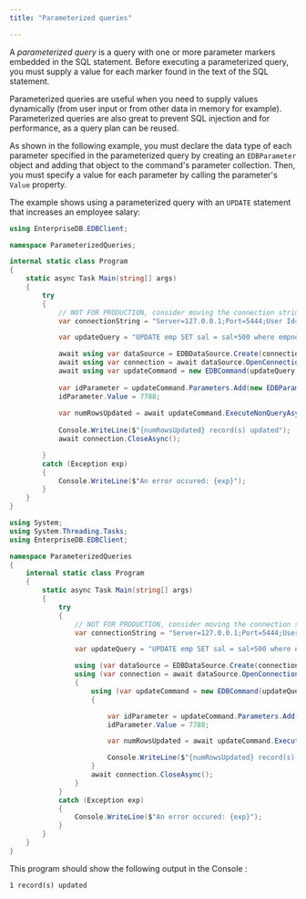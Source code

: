 ```yaml
---
title: "Parameterized queries"

---
```


<div id="parameterized_queries" class="registered_link"></div>

A _parameterized query_ is a query with one or more parameter markers embedded in the SQL statement. Before executing a parameterized query, you must supply a value for each marker found in the text of the SQL statement.

Parameterized queries are useful when you need to supply values dynamically (from user input or from other data in memory for example). Parameterized queries are also great to prevent SQL injection and for performance, as a query plan can be reused.

As shown in the following example, you must declare the data type of each parameter specified in the parameterized query by creating an `EDBParameter` object and adding that object to the command's parameter collection. Then, you must specify a value for each parameter by calling the parameter's `Value` property.

The example shows using a parameterized query with an `UPDATE` statement that increases an employee salary:

<TabContainer syncKey="sample">
<Tab title=".NET">

```csharp
using EnterpriseDB.EDBClient;

namespace ParameterizedQueries;

internal static class Program
{
    static async Task Main(string[] args)
    {
        try
        {
            // NOT FOR PRODUCTION, consider moving the connection string in a configuration file
            var connectionString = "Server=127.0.0.1;Port=5444;User Id=enterprisedb;Password=edb;Database=edb";

            var updateQuery = "UPDATE emp SET sal = sal+500 where empno = :ID";

            await using var dataSource = EDBDataSource.Create(connectionString);
            await using var connection = await dataSource.OpenConnectionAsync();
            await using var updateCommand = new EDBCommand(updateQuery, connection);
            
            var idParameter = updateCommand.Parameters.Add(new EDBParameter(":ID", EDBTypes.EDBDbType.Integer));
            idParameter.Value = 7788;
            
            var numRowsUpdated = await updateCommand.ExecuteNonQueryAsync();
            
            Console.WriteLine($"{numRowsUpdated} record(s) updated");
            await connection.CloseAsync();

        }
        catch (Exception exp)
        {
            Console.WriteLine($"An error occured: {exp}");
        }
    }
}
```

</Tab>
<Tab title=".NET Framework">

```csharp
using System;
using System.Threading.Tasks;
using EnterpriseDB.EDBClient;

namespace ParameterizedQueries
{
    internal static class Program
    {
        static async Task Main(string[] args)
        {
            try
            {
                // NOT FOR PRODUCTION, consider moving the connection string in a configuration file
                var connectionString = "Server=127.0.0.1;Port=5444;User Id=enterprisedb;Password=edb;Database=edb";

                var updateQuery = "UPDATE emp SET sal = sal+500 where empno = :ID";

                using (var dataSource = EDBDataSource.Create(connectionString))
                using (var connection = await dataSource.OpenConnectionAsync())
                {
                    using (var updateCommand = new EDBCommand(updateQuery, connection))
                    {

                        var idParameter = updateCommand.Parameters.Add(new EDBParameter(":ID", EDBTypes.EDBDbType.Integer));
                        idParameter.Value = 7788;

                        var numRowsUpdated = await updateCommand.ExecuteNonQueryAsync();

                        Console.WriteLine($"{numRowsUpdated} record(s) updated");
                    }
                    await connection.CloseAsync();
                }
            }
            catch (Exception exp)
            {
                Console.WriteLine($"An error occured: {exp}");
            }
        }
    }
}
```
</Tab>
</TabContainer> 

This program should show the following output in the Console :

```text
1 record(s) updated
```
